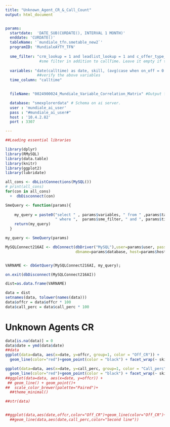 ---
title: "Unknown_Agent_CR_&_Call_Count"
output: html_document


params:
  startdate:  'DATE_SUB(CURDATE(), INTERVAL 1 MONTH)'                            ##start date for report, interval can be changed if needed
  enddate: 'CURDATE()'                                                           ##end date
  tableName: '`mundiale_tfn.smetable_new2`'                                      ##table name
  programID: 'MundialeAYTY_TFN'                                                  ##programID
  
  sme_filter: "crm_lookup = 1 and leadlist_lookup = 1 and c_offer_type_CRM = 'PRE_CTRL' and skill is not null and on_off = 0 and skill <> 'NA'               and tipo_de_ligacao = 'Preditivo' and nconnects_oth2 <> 'NA'"
               #sme filter in addition to callTime. Leave it empty if there isn't any
  
  variables: "date(calltime) as date, skill, (avg(case when on_off = 0 and rscorez = 0 then issale end)) offCR, (sum(case when rscorez = 0 then 1 else 0                end)/count(*)) as call_perc" 
              ##verify the above variables
  time_column: "calltime" 

  
  fileName: "0024900024_Mundiale_Variable_Correlation_Matrix" #Output file name 

  database: "smexplorerdata" # Schema on ai server.
  user : 'mundiale_ai_user'
  pass : "#mundiale_ai_user#"
  host : '10.4.2.82'
  port : 3307

---

```{r packages2, include=FALSE , warning=FALSE , message=FALSE}
##Loading essential libraries

library(dplyr)
library(RMySQL)
library(data.table)
library(knitr)
library(ggplot2)
library(lubridate)


```



```{r disconnect connections2, include=FALSE , warning=FALSE , message=FALSE}
all_cons <- dbListConnections(MySQL())
# print(all_cons)
for(con in all_cons)
  +  dbDisconnect(con)
```



```{r SmeQuery2 , include=FALSE , echo=FALSE , warning=FALSE , message=FALSE}

SmeQuery <- function(params){
    
    my_query = paste0("select " , params$variables, " from " ,params$tableName,
                      " where ",  params$sme_filter, " and ", params$time_column, " between " ,params$startdate, " and " , params$enddate, "group by 1,2")
    return(my_query)
  }
```





```{r get_data2 , include=FALSE, echo=FALSE  , warning=FALSE , message=FALSE}

my_query <- SmeQuery(params)

MySQLConnect216AI <- dbConnect(dbDriver("MySQL"),user=params$user, password=params$pass,
                               dbname=params$database, host=params$host, port = params$port)


VARNAME <- dbGetQuery(MySQLConnect216AI, my_query); 

on.exit(dbDisconnect(MySQLConnect216AI))

dist=as.data.frame(VARNAME)

data = dist
setnames(data, tolower(names(data)))
data$offcr = data$offcr * 100
data$call_perc = data$call_perc * 100
```

# Unknown Agents CR
``` {r plot2, echo=FALSE, warning = FALSE }

data[is.na(data)] = 0
data$date = ymd(data$date)
##data
ggplot(data=data, aes(x=date, y=offcr, group=1, color = "Off_CR")) +
  geom_line(color="red")+geom_point(color = "black") + facet_wrap(~ skill)

ggplot(data=data, aes(x=date, y=call_perc, group=1, color = "Call_perc")) +
  geom_line(color="red")+geom_point(color = "black") + facet_wrap(~ skill)
##ggplot(data=data, aes(x=date, y=offcr)) +
 ## geom_line() + geom_point()+
##  scale_color_brewer(palette="Paired")+
  ##theme_minimal() 

##str(data)


##ggplot(data,aes(date,offcr,color="Off_CR")+geom_line(color="Off_CR")+
  ##geom_line(data,aes(date,call_perc,color="Second line"))
```
